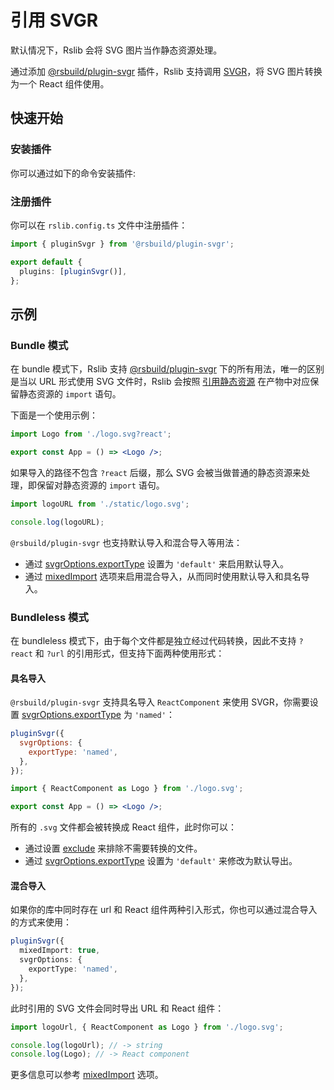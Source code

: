 # 引用 SVGR

默认情况下，Rslib 会将 SVG 图片当作静态资源处理。

通过添加 [@rsbuild/plugin-svgr](https://rsbuild.dev/zh/plugins/list/plugin-svgr) 插件，Rslib 支持调用 [SVGR](https://react-svgr.com/)，将 SVG 图片转换为一个 React 组件使用。

## 快速开始

### 安装插件

你可以通过如下的命令安装插件:


<PackageManagerTabs command="add @rsbuild/plugin-svgr -D" />

### 注册插件

你可以在 `rslib.config.ts` 文件中注册插件：

```ts title="rslib.config.ts"
import { pluginSvgr } from '@rsbuild/plugin-svgr';

export default {
  plugins: [pluginSvgr()],
};
```

## 示例

### Bundle 模式

在 bundle 模式下，Rslib 支持 [@rsbuild/plugin-svgr](https://rsbuild.dev/zh/plugins/list/plugin-svgr) 下的所有用法，唯一的区别是当以 URL 形式使用 SVG 文件时，Rslib 会按照 [引用静态资源](/guide/advanced/static-assets) 在产物中对应保留静态资源的 `import` 语句。

下面是一个使用示例：

```jsx title="App.jsx"
import Logo from './logo.svg?react';

export const App = () => <Logo />;
```

如果导入的路径不包含 `?react` 后缀，那么 SVG 会被当做普通的静态资源来处理，即保留对静态资源的 `import` 语句。

```js
import logoURL from './static/logo.svg';

console.log(logoURL);
```

`@rsbuild/plugin-svgr` 也支持默认导入和混合导入等用法：

- 通过 [svgrOptions.exportType](https://rsbuild.dev/zh/plugins/list/plugin-svgr#svgroptionsexporttype) 设置为 `'default'` 来启用默认导入。
- 通过 [mixedImport](https://rsbuild.dev/zh/plugins/list/plugin-svgr#mixedimport) 选项来启用混合导入，从而同时使用默认导入和具名导入。

### Bundleless 模式

在 bundleless 模式下，由于每个文件都是独立经过代码转换，因此不支持 `?react` 和 `?url` 的引用形式，但支持下面两种使用形式：

#### 具名导入

`@rsbuild/plugin-svgr` 支持具名导入 `ReactComponent` 来使用 SVGR，你需要设置 [svgrOptions.exportType](https://rsbuild.dev/zh/plugins/list/plugin-svgr#svgroptionsexporttype) 为 `'named'`：

```js
pluginSvgr({
  svgrOptions: {
    exportType: 'named',
  },
});
```

```jsx title="App.jsx"
import { ReactComponent as Logo } from './logo.svg';

export const App = () => <Logo />;
```

所有的 `.svg` 文件都会被转换成 React 组件，此时你可以：

- 通过设置 [exclude](https://rsbuild.dev/zh/plugins/list/plugin-svgr#exclude) 来排除不需要转换的文件。
- 通过 [svgrOptions.exportType](https://rsbuild.dev/zh/plugins/list/plugin-svgr#svgroptionsexporttype) 设置为 `'default'` 来修改为默认导出。

#### 混合导入

如果你的库中同时存在 url 和 React 组件两种引入形式，你也可以通过混合导入的方式来使用：

```ts
pluginSvgr({
  mixedImport: true,
  svgrOptions: {
    exportType: 'named',
  },
});
```

此时引用的 SVG 文件会同时导出 URL 和 React 组件：

```js
import logoUrl, { ReactComponent as Logo } from './logo.svg';

console.log(logoUrl); // -> string
console.log(Logo); // -> React component
```

更多信息可以参考 [mixedImport](https://rsbuild.dev/zh/plugins/list/plugin-svgr#mixedimport) 选项。
